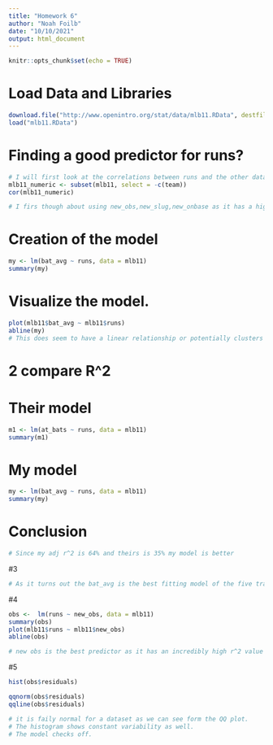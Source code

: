 ---
title: "Homework 6"
author: "Noah Foilb"
date: "10/10/2021"
output: html_document
---

```{r setup, include=FALSE}
knitr::opts_chunk$set(echo = TRUE)
```


# Load Data and Libraries
```{r}
download.file("http://www.openintro.org/stat/data/mlb11.RData", destfile = "mlb11.RData")
load("mlb11.RData")
```

# Finding a good predictor for runs?
```{r}
# I will first look at the correlations between runs and the other data  
mlb11_numeric <- subset(mlb11, select = -c(team))
cor(mlb11_numeric)

# I firs though about using new_obs,new_slug,new_onbase as it has a high correlation but as these all depend on getting runs they would not be proper predictors. They need to be independant variables. I would want to use bat_avg as the predictor.
```

# Creation of the model
```{r}
my <- lm(bat_avg ~ runs, data = mlb11)
summary(my)
```


# Visualize the model.
```{r}
plot(mlb11$bat_avg ~ mlb11$runs)
abline(my)
# This does seem to have a linear relationship or potentially clusters with outliers 
```


# 2 compare R^2
# Their model
```{r}
m1 <- lm(at_bats ~ runs, data = mlb11)
summary(m1)
```

# My model
```{r}
my <- lm(bat_avg ~ runs, data = mlb11)
summary(my)
```

# Conclusion
```{r}
# Since my adj r^2 is 64% and theirs is 35% my model is better
```


#3 
```{r}
# As it turns out the bat_avg is the best fitting model of the five traditional varaibles as it has the highest adj^2 value 
```


#4 
```{r}
obs <-  lm(runs ~ new_obs, data = mlb11)
summary(obs)
plot(mlb11$runs ~ mlb11$new_obs)
abline(obs)
```

```{r}
# new obs is the best predictor as it has an incredibly high r^2 value but as I said before I do not believe it should be used as it is not independant of runs. 
```


#5 
```{r}
hist(obs$residuals)
```


```{r}
qqnorm(obs$residuals)
qqline(obs$residuals)
```

```{r}
# it is faily normal for a dataset as we can see form the QQ plot. 
# The histogram shows constant variability as well. 
# The model checks off.
```







